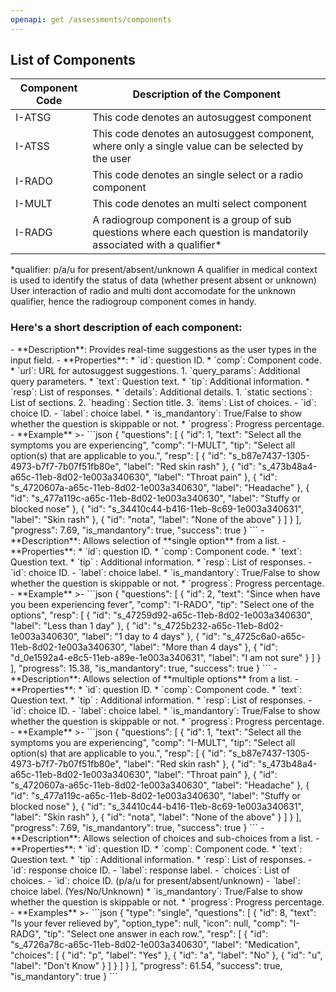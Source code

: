 ```yaml
---
openapi: get /assessments/components
---
```


## List of Components
| Component Code  |  Description of the Component | 
|-----------------|-------------------------------|
| I-ATSG | This code denotes an autosuggest component |
| I-ATSS | This code denotes an autosuggest component, where only a single value can be selected by the user|
| I-RADO | This code denotes an single select or a radio component |
| I-MULT | This code denotes an multi select component |
| I-RADG | A radiogroup component is a group of sub questions where each question is mandatorily associated with a qualifier*  |

*qualifier: p/a/u for present/absent/unknown
A qualifier in medical context is used to identify the status of data (whether present absent or unknown)
User interaction of radio and multi dont accomodate for the unknown qualifier, hence the radiogroup component comes in handy.


### Here's a short description of each component:
<Tabs>
  <Tab title="🔍 I-ATSG">
    - **Description**: Provides real-time suggestions as the user types in the input field.
    - **Properties**:
        * `id`: question ID.
        * `comp`: Component code.
        * `url`: URL for autosuggest suggestions.
            1. `query_params`: Additional query parameters.
        * `text`: Question text.
        * `tip`: Additional information.
        * `resp`: List of responses.
        * `details`: Additional details.
            1. `static sections`: List of sections.
            2. `heading`: Section title.
            3. `items`: List of choices.
                - `id`: choice ID.
                - `label`: choice label.
        * `is_mandantory`: True/False to show whether the question is skippable or not.
        * `progress`: Progress percentage.
    - **Example** >-
        ```json
        {
            "questions": [
                {
                    "id": 1,
                    "text": "Select all the symptoms you are experiencing",
                    "comp": "I-MULT",
                    "tip": "Select all option(s) that are applicable to you.",
                    "resp": [
                        {
                            "id": "s_b87e7437-1305-4973-b7f7-7b07f51fb80e",
                            "label": "Red skin rash"
                        },
                        {
                            "id": "s_473b48a4-a65c-11eb-8d02-1e003a340630",
                            "label": "Throat pain"
                        },
                        {
                            "id": "s_4720607a-a65c-11eb-8d02-1e003a340630",
                            "label": "Headache"
                        },
                        {
                            "id": "s_477a119c-a65c-11eb-8d02-1e003a340630",
                            "label": "Stuffy or blocked nose"
                        },
                        {
                            "id": "s_34410c44-b416-11eb-8c69-1e003a340631",
                            "label": "Skin rash"
                        },
                        {
                            "id": "nota",
                            "label": "None of the above"
                        }
                    ]
                }
            ],
            "progress": 7.69,
            "is_mandantory": true,
            "success": true
        }
        ```

  </Tab>
  <Tab title="☑️ Single-Select(I-RADO)">
    - **Description**: Allows selection of **single option** from a list.
    - **Properties**:
        * `id`: question ID.
        * `comp`: Component code.
        * `text`: Question text.
        * `tip` : Additional information.
        * `resp`: List of responses.
            - `id`: choice ID.
            - `label`: choice label.
        * `is_mandantory`: True/False to show whether the question is skippable or not.
        * `progress`: Progress percentage.
    - **Example** >-
        ```json
        {
            "questions": [
                {
                    "id": 2,
                    "text": "Since when have you been experiencing fever",
                    "comp": "I-RADO",
                    "tip": "Select one of the options",
                    "resp": [
                        {
                            "id": "s_47259d92-a65c-11eb-8d02-1e003a340630",
                            "label": "Less than 1 day"
                        },
                        {
                            "id": "s_4725b232-a65c-11eb-8d02-1e003a340630",
                            "label": "1 day to 4 days"
                        },
                        {
                            "id": "s_4725c6a0-a65c-11eb-8d02-1e003a340630",
                            "label": "More than 4 days"
                        },
                        {
                            "id": "d_0e1592a4-e8c5-11eb-a89e-1e003a340631",
                            "label": "I am not sure"
                        }
                    ]
                }
            ],
            "progress": 15.38,
            "is_mandantory": true,
            "success": true
        }
        ```
  </Tab>
  <Tab title="🔢 Multi-Select(I-MULT)">
    - **Description**: Allows selection of **multiple options** from a list.
    - **Properties**:
        * `id`: question ID.
        * `comp`: Component code.
        * `text`: Question text.
        * `tip` : Additional information.
        * `resp`: List of responses.
            - `id`: choice ID.
            - `label`: choice label.
        * `is_mandantory`: True/False to show whether the question is skippable or not.
        * `progress`: Progress percentage.
    - **Example** >-
        ```json
        {
            "questions": [
                {
                    "id": 1,
                    "text": "Select all the symptoms you are experiencing",
                    "comp": "I-MULT",
                    "tip": "Select all option(s) that are applicable to you.",
                    "resp": [
                        {
                            "id": "s_b87e7437-1305-4973-b7f7-7b07f51fb80e",
                            "label": "Red skin rash"
                        },
                        {
                            "id": "s_473b48a4-a65c-11eb-8d02-1e003a340630",
                            "label": "Throat pain"
                        },
                        {
                            "id": "s_4720607a-a65c-11eb-8d02-1e003a340630",
                            "label": "Headache"
                        },
                        {
                            "id": "s_477a119c-a65c-11eb-8d02-1e003a340630",
                            "label": "Stuffy or blocked nose"
                        },
                        {
                            "id": "s_34410c44-b416-11eb-8c69-1e003a340631",
                            "label": "Skin rash"
                        },
                        {
                            "id": "nota",
                            "label": "None of the above"
                        }
                    ]
                }
            ],
            "progress": 7.69,
            "is_mandantory": true,
            "success": true
        }
        ```
  </Tab>
  <Tab title="◉ Radio Group(I-RADG)">
    - **Description**: Allows selection of choices and sub-choices from a list.
    - **Properties**:
        * `id`: question ID.
        * `comp`: Component code.
        * `text`: Question text.
        * `tip` : Additional information.
        * `resp`: List of responses.
            - `id`: response choice ID.
            - `label`: response label.
            - `choices`: List of choices.
                - `id`: choice ID. (p/a/u for present/absent/unknown)
                - `label`: choice label. (Yes/No/Unknown)
        * `is_mandantory`: True/False to show whether the question is skippable or not.
        * `progress`: Progress percentage.
    - **Examples** >-
        ```json
        {
            "type": "single",
            "questions": [
                {
                    "id": 8,
                    "text": "Is your fever relieved by",
                    "option_type": null,
                    "icon": null,
                    "comp": "I-RADG",
                    "tip": "Select one answer in each row.",
                    "resp": [
                        {
                            "id": "s_4726a78c-a65c-11eb-8d02-1e003a340630",
                            "label": "Medication",
                            "choices": [
                                {
                                    "id": "p",
                                    "label": "Yes"
                                },
                                {
                                    "id": "a",
                                    "label": "No"
                                },
                                {
                                    "id": "u",
                                    "label": "Don't Know"
                                }
                            ]
                        }
                    ]
                }
            ],
            "progress": 61.54,
            "success": true,
            "is_mandantory": true
        }
        ```
  </Tab>
</Tabs>
